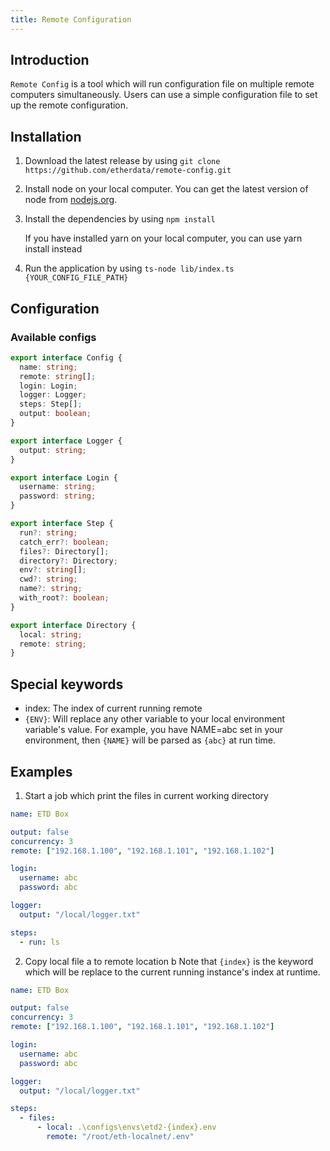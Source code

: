 ```yaml
---
title: Remote Configuration
---
```



## Introduction

`Remote Config` is a tool which will run configuration file on multiple remote computers simultaneously.
Users can use a simple configuration file to set up the remote configuration.

## Installation

1. Download the latest release by using `git clone https://github.com/etherdata/remote-config.git`

2. Install node on your local computer. You can get the latest version of node from [nodejs.org](https://nodejs.org/en/download/).

3. Install the dependencies by using `npm install`

   <Callout>If you have installed yarn on your local computer, you can use yarn install instead</Callout>

4. Run the application by using `ts-node lib/index.ts {YOUR_CONFIG_FILE_PATH}`

## Configuration

### Available configs

```typescript
export interface Config {
  name: string;
  remote: string[];
  login: Login;
  logger: Logger;
  steps: Step[];
  output: boolean;
}

export interface Logger {
  output: string;
}

export interface Login {
  username: string;
  password: string;
}

export interface Step {
  run?: string;
  catch_err?: boolean;
  files?: Directory[];
  directory?: Directory;
  env?: string[];
  cwd?: string;
  name?: string;
  with_root?: boolean;
}

export interface Directory {
  local: string;
  remote: string;
}
```

## Special keywords

- index: The index of current running remote
- `{ENV}`: Will replace any other variable to your local environment variable's value.
  For example, you have NAME=abc set in your environment, then `{NAME}` will be parsed as `{abc}` at run time.

## Examples

1. Start a job which print the files in current working directory

```yml
name: ETD Box

output: false
concurrency: 3
remote: ["192.168.1.100", "192.168.1.101", "192.168.1.102"]

login:
  username: abc
  password: abc

logger:
  output: "/local/logger.txt"

steps:
  - run: ls
```

2. Copy local file a to remote location b
   <Callout>Note that `{index}` is the keyword which will be replace to the current running instance's index at runtime.</Callout>

```yml
name: ETD Box

output: false
concurrency: 3
remote: ["192.168.1.100", "192.168.1.101", "192.168.1.102"]

login:
  username: abc
  password: abc

logger:
  output: "/local/logger.txt"

steps:
  - files:
      - local: .\configs\envs\etd2-{index}.env
        remote: "/root/eth-localnet/.env"
```
